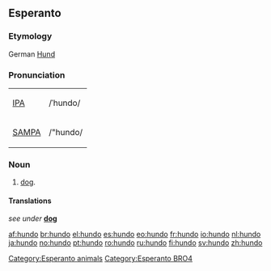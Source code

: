 ==Esperanto==
===Etymology===
German [[Hund]]
===Pronunciation===
{| border=1 cellpadding=5
| [[w:IPA|IPA]] || /ˈhundo/
|-
| [[w:SAMPA|SAMPA]] || /"hundo/
|}

=== Noun ===
{{eo-noun}}
# [[dog]].

====Translations====
''see under'' '''[[dog]]'''

[[Category:Esperanto animals]]
[[Category:Esperanto BRO4]]

[[af:hundo]]
[[br:hundo]]
[[el:hundo]]
[[es:hundo]]
[[eo:hundo]]
[[fr:hundo]]
[[io:hundo]]
[[nl:hundo]]
[[ja:hundo]]
[[no:hundo]]
[[pt:hundo]]
[[ro:hundo]]
[[ru:hundo]]
[[fi:hundo]]
[[sv:hundo]]
[[zh:hundo]]
